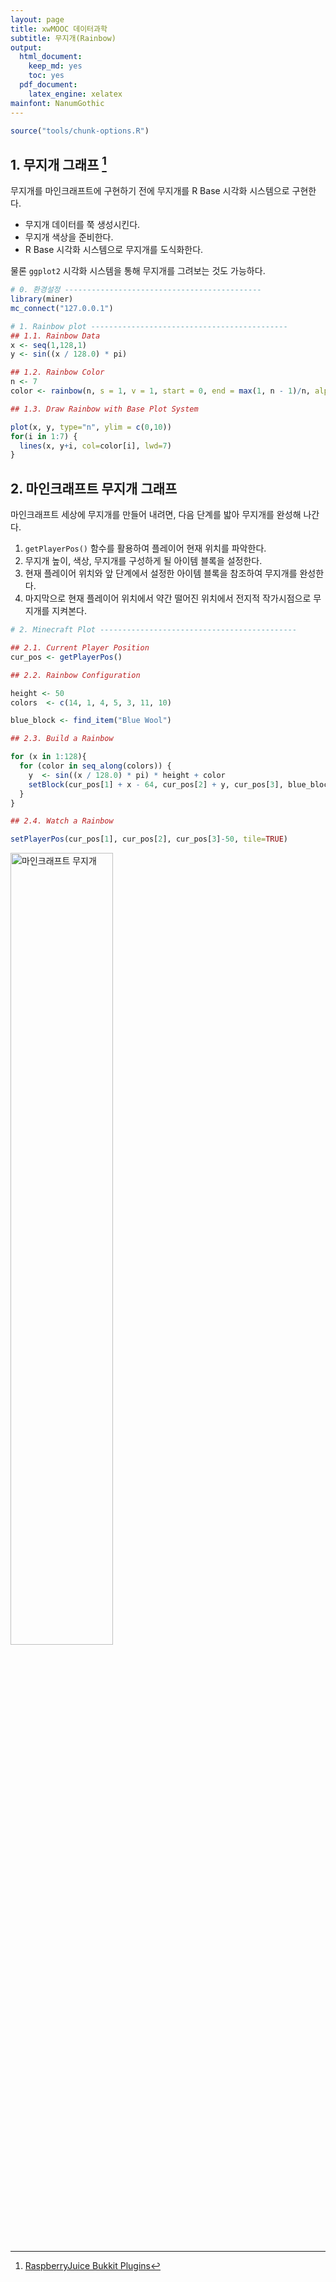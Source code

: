 ```yaml
---
layout: page
title: xwMOOC 데이터과학
subtitle: 무지개(Rainbow)
output:
  html_document: 
    keep_md: yes
    toc: yes
  pdf_document:
    latex_engine: xelatex
mainfont: NanumGothic
---
```



```r
source("tools/chunk-options.R") 
```

## 1. 무지개 그래프 [^minecraft-rainbow]

[^minecraft-rainbow]: [RaspberryJuice Bukkit Plugins](https://dev.bukkit.org/projects/raspberryjuice)

무지개를 마인크래프트에 구현하기 전에 무지개를 R Base 시각화 시스템으로 구현한다.

- 무지개 데이터를 쭉 생성시킨다.
- 무지개 색상을 준비한다.
- R Base 시각화 시스템으로 무지개를 도식화한다.

물론 `ggplot2` 시각화 시스템을 통해 무지개를 그려보는 것도 가능하다.

``` r
# 0. 환경설정 --------------------------------------------
library(miner)
mc_connect("127.0.0.1")

# 1. Rainbow plot --------------------------------------------
## 1.1. Rainbow Data
x <- seq(1,128,1)
y <- sin((x / 128.0) * pi)

## 1.2. Rainbow Color
n <- 7
color <- rainbow(n, s = 1, v = 1, start = 0, end = max(1, n - 1)/n, alpha = 1)

## 1.3. Draw Rainbow with Base Plot System

plot(x, y, type="n", ylim = c(0,10))
for(i in 1:7) {
  lines(x, y+i, col=color[i], lwd=7)
}
```

## 2. 마인크래프트 무지개 그래프

마인크래프트 세상에 무지개를 만들어 내려면, 다음 단계를 밟아 무지개를 완성해 나간다.

1. `getPlayerPos()` 함수를 활용하여 플레이어 현재 위치를 파악한다.
1. 무지개 높이, 색상, 무지개를 구성하게 될 아이템 블록을 설정한다.
1. 현재 플레이어 위치와 앞 단계에서 설정한 아이템 블록을 참조하여 무지개를 완성한다.
1. 마지막으로 현재 플레이어 위치에서 약간 떨어진 위치에서 전지적 작가시점으로 무지개를 지켜본다.

``` r
# 2. Minecraft Plot --------------------------------------------

## 2.1. Current Player Position
cur_pos <- getPlayerPos()

## 2.2. Rainbow Configuration

height <- 50
colors  <- c(14, 1, 4, 5, 3, 11, 10)

blue_block <- find_item("Blue Wool")

## 2.3. Build a Rainbow

for (x in 1:128){
  for (color in seq_along(colors)) {
    y  <- sin((x / 128.0) * pi) * height + color
    setBlock(cur_pos[1] + x - 64, cur_pos[2] + y, cur_pos[3], blue_block[2], colors[color])
  }
}

## 2.4. Watch a Rainbow

setPlayerPos(cur_pos[1], cur_pos[2], cur_pos[3]-50, tile=TRUE)
```

<img src="fig/minecraft-rainbow.png" alt="마인크래프트 무지개" width="57%" />